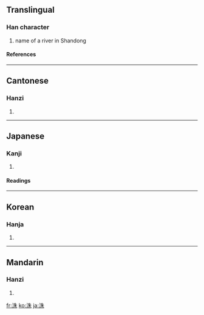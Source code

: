 ==Translingual==
===Han character===
{{Han char|rn=85|rad=水|as=06|sn=9|four=3519<sub>0</sub>|canj=水竹十木 (EHJD)}}
# name of a river in Shandong
====References====
{{Han ref|kx=0620.130|dkj=17381|dj=1016.030|hdz=31608.030|uh=6D19|ud=27929|bh=CF78|bd=53112}}

----
==Cantonese==
===Hanzi===
{{yue-hanzi|jyut=|y=jyu1}}
# {{defn|Cantonese}}

----
==Japanese==
===Kanji===
{{ja-kanji|grade=|rs=水06}}
# {{defn|Japanese}} 
====Readings====
{{ja-readings|on=[[しゅ]] (shu)|kun=}}

----
==Korean==
===Hanja===
{{ko-hanja|hangeul=수|eumhun=|rv=su|mr=su|y=swu}}
# {{defn|Korean}}

----
==Mandarin==
===Hanzi===
{{cmn-hanzi|pin=[[zhū]] ([[zhu1]])|wg=chu<sup>1</sup>}}
# {{defn|Mandarin}}

[[fr:洙]]
[[ko:洙]]
[[ja:洙]]